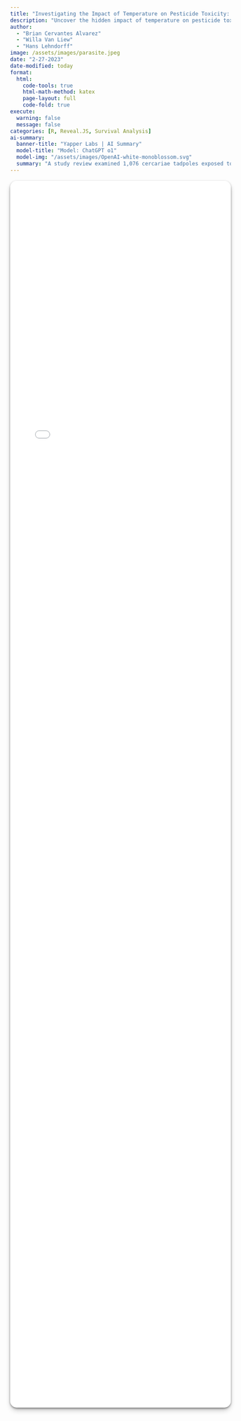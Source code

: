 ```yaml
---
title: "Investigating the Impact of Temperature on Pesticide Toxicity: A Survival Analysis Approach"
description: "Uncover the hidden impact of temperature on pesticide toxicity in a captivating quest that reveals the implications for our changing world."
author: 
  - "Brian Cervantes Alvarez"
  - "Willa Van Liew"
  - "Hans Lehndorff"
image: /assets/images/parasite.jpeg
date: "2-27-2023"
date-modified: today
format:
  html:
    code-tools: true
    html-math-method: katex
    page-layout: full
    code-fold: true
execute: 
  warning: false
  message: false
categories: [R, Reveal.JS, Survival Analysis]
ai-summary:
  banner-title: "Yapper Labs | AI Summary"
  model-title: "Model: ChatGPT o1"
  model-img: "/assets/images/OpenAI-white-monoblossom.svg"
  summary: "A study review examined 1,076 cercariae tadpoles exposed to three pesticides (Atrazine, Azoxystrobin, and Carbaryl) under varying temperature conditions to explore whether higher temperatures influence toxicity. The analysis focused on time to knockdown (TTKD) and observed status, revealing that elevated water temperatures markedly increased the pesticides’ toxic effects. These findings highlight the need to consider multiple temperature settings in pesticide toxicity studies, reflecting real-world environmental scenarios."
---
```


:::{.column-page}

```{=html}
<div style="
  position: relative;
  width: 100%;
  height: 70vh;        /* 70% of the viewport height */
  min-height: 10vh;   /* fallback on very short screens */
  overflow: hidden;
  border-radius: 15px;
  box-shadow: rgba(0, 0, 0, 0.4) 0px 2px 4px,
              rgba(0, 0, 0, 0.3) 0px 7px 13px -3px,
              rgba(0, 0, 0, 0.2) 0px -3px 0px inset;
  margin: 1rem 0;
">
  <iframe 
    src="../../../assets/html/talks/water-parasites-survival-analysis.html"
    title="Parasite Reveal.Js"
    style="
      position: absolute;
      top: 0;
      left: 0;
      width: 100%;
      height: 100%;
      border: none;
    ">
  </iframe>
</div>
```
:::
